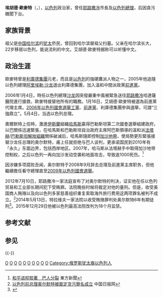 {{noteTA
|T=zh:埃胡德·歐麥特;zh-hans:埃胡德·奥尔默特;zh-hant:艾胡德·歐麥特;zh-tw:艾胡德·歐麥特;zh-hk:艾胡德·奧爾默特;zh-mo:艾胡德·奧爾默特;
|1=zh:歐麥特;zh-hans:奥尔默特;zh-hant:歐麥特;zh-tw:歐麥特;zh-hk:奧爾默特;zh-mo:奧爾默特;
|2=zh-hans:埃胡德;zh-hant:艾胡德;zh-tw:艾胡德;zh-hk:艾胡德;zh-mo:艾胡德;
|3=zh:沙龙; zh-cn:沙龙; zh-tw:夏隆; zh-hk:沙龍;
}}
{{Infobox Officeholder
| name         = 埃胡德·奥尔默特<br>{{rtl-lang|he|אהוד אולמרט}}
| image        = Ehud Olmert (Sao Paulo 2005).jpg
| office       = {{flagicon|Israel}} 第12任[[以色列总理|以色列总理]]
| president    = [[摩西·卡察夫|摩西·卡察夫]]<br>[[希蒙·佩雷斯|希蒙·佩雷斯]]
| deputy       = [[齐皮·利夫尼|齐皮·利夫尼]]
| term_start   = 2006年4月14日
| term_end     =2009年3月31日<br>{{small|代理總理：2006年1月4日-2006年4月14日}}
| predecessor  = [[阿里埃勒·沙龙|阿里埃勒·沙龙]]
| successor    = [[本雅明·內塔尼亞胡|本雅明·內塔尼亞胡]]
| office2       = [[耶路撒冷|耶路撒冷]]市長
| term_start2  = 1993年
| term_end2    = 2003年
| predecessor2 = [[泰迪·科勒克|泰迪·科勒克]]
| successor2   = [[尤里·鲁普林斯基|尤里·鲁普林斯基]]
| birth_date   = {{birth date and age|1945|9|30}}
| birth_place  ={{flag|Mandatory Palestine}}{{tsl|en|Binyamina-Giv'at Ada|賓亞米納}}
| death_date   =
| death_place  =
| nationality = {{ISR}}
| spouse       = 阿莉扎·奥尔默特
| party        = [[前進黨_(以色列)|前進黨]]
| religion     = [[猶太教|猶太教]]
| footnotes    = 
}}
'''埃胡德·歐麥特'''（{{lang-he|אהוד אולמרט}}，{{bd|1945年|9月30日|catIdx=Olmert}}），[[以色列|以色列]]政治家，曾任[[耶路撒冷|耶路撒冷]]市長及[[以色列總理|以色列總理]]，后因貪污醜聞下台。

==家族背景==
祖父是[[中国|中国]][[哈尔滨|哈尔滨]]的[[犹太|犹太]]侨民，曾回到哈尔滨替祖父扫墓。父亲在哈尔滨长大，22岁移居以色列，能说流利的中文。艾胡德·歐麥特据称可以听懂中文。

==政治生涯==
歐麥特曾是[[利庫德集團|利庫德集團]]元老，而且是[[以色列|以色列]]的強硬鷹派人物之一，2005年他追隨以色列總理[[阿里埃勒·沙龙|阿里埃勒·沙龙]]退出利庫德集團，加入溫和中間派政黨[[以色列前進黨|前進黨]]。

2006年1月4日，時任以色列總理[[阿里埃勒·沙龙|沙龙]]因突發嚴重中風被緊急送往[[耶路撒冷|耶路撒冷]]哈達薩醫院進行搶救，歐麥特接替他所有的職務。1月16日，艾胡德·歐麥特被選為前進黨代理主席。[[2006年以色列國會選舉|2006年以色列國會選舉]][[以色列工黨|工黨]]、[[以色列前進黨|前進黨]]、利庫德集團參與選舉，可謂“三強鼎立”。5月4日，当选以色列总理。

奧爾默特上任時，激進[[伊斯蘭|伊斯蘭]]組織[[哈馬斯|哈馬斯]]贏得巴勒斯坦第二次國會選舉組建政府，以巴關係迅速緊張，在哈馬斯和巴勒斯坦自治政府主席阿巴斯領導的溫和派[[法塔赫|法塔赫]]/[[巴勒斯坦解放組織|巴勒斯坦解放組織]]關係破滅后，哈馬斯隨即控制[[加沙地帶|加沙地帶]]，使局勢更形緊張接替沙龙任总理的奥尔默特，甫上任就拒绝与巴人谈判，更承诺国民到2010年有「永久」东面边界，包括西岸地区。2007年，哈马斯从法塔赫手中取得加沙地带控制权，之后以色列一再向加沙发动空袭和地面攻击，导致逾1000死伤。<ref>[http://www.orientaldaily.com.my/index.php?option=com_k2&view=item&id=94465:&Itemid=197 和平进程胶著　巴人分裂] {{Wayback|url=http://www.orientaldaily.com.my/index.php?option=com_k2&view=item&id=94465:&Itemid=197 |date=20140115065309 }} 東方新聞</ref>

因涉嫌多项腐败丑闻，奥尔默特于2008年9月辞去总理及前進黨主席职务，但他繼續擔任看守總理直至[[2009年以色列國會選舉|2009年以色列國會選舉]]。

2012年7月10日，耶路撒冷一家法庭宣布了对奥尔默特的判决，证实他在任以色列贸易和工业部长期间犯下受贿罪。法院晚些时候将裁定对他的量刑。但是，收受美国商人贿赂以及向以色列多家慈善组织重复索取海外旅行费用这两项罪名被判不成立。<ref>[http://www.chinadaily.com.cn/hqzx/2012-07/10/content_15566082.htm 以色列前总理奥尔默特被裁定贪污罪名成立] {{Wayback|url=http://www.chinadaily.com.cn/hqzx/2012-07/10/content_15566082.htm |date=20200904134432 }} 中国日报网</ref>2014年5月13日，特拉维夫一家法院以收受贿赂罪判处奥尔默特6年有期徒刑<ref >{{cite web |url=http://news.163.com/14/0514/04/9S68QNR900014JB6.html |language= |title=以色列前总理奥尔默特因收受贿赂罪被判刑6年 |publisher=环球时报 |date=2014-05-14 |accessdate= |archive-url=https://web.archive.org/web/20140514213129/http://news.163.com/14/0514/04/9S68QNR900014JB6.html |archive-date=2014-05-14 |dead-url=yes }}</ref>。2015年12月29日他被以色列最高法院改判为18个月监禁。

==参考文献==
{{Reflist|2}}
==参见==
{{-}}
{{start box}}
{{s-gov}}
{{succession box|[[阿里埃勒·沙龙|阿里埃勒·沙龙]]|[[本雅明·內塔尼亞胡|本雅明·內塔尼亞胡]]|[[以色列总理|以色列总理]]|2006年－2009年}}
{{succession box|[[本雅明·内塔尼亚胡|本雅明·内塔尼亚胡]]|亚伯拉罕·希尔斯赫松|[[以色列|以色列]]财政部部长|2005年－2006年}}
{{succession box|特迪·科莱克|乌里·卢波利安斯基|[[耶路撒冷|耶路撒冷]]市长|1993年－2003年}}
{{s-ppo}}
{{succession box|[[阿里埃勒·沙龙|阿里埃勒·沙龙]]|[[齊皮·利夫尼|齊皮·利夫尼]]|[[以色列前进党|以色列前进党]]主席|2006年－2008年}}
{{end box}}
{{巴以冲突}}
{{以色列总理}}
{{以色列财政部长}}
{{以色列通信部长}}
{{以色列卫生部长}}
{{以色列司法部长}}
{{Authority control}}
[[Category:以色列总理|O]]
[[Category:耶路撒冷市长|O]]
[[Category:以色列犹太人|O]]
[[Category:以色列政治人物|O]]
[[Category:以色列財政部長|O]]
[[Category:以色列通信部长|O]]
[[Category:以色列卫生部长|O]]
[[Category:以色列司法部长|O]]
[[Category:耶路撒冷希伯來大學校友|O]]
[[Category:以色列罪犯|O]]
[[Category:俄罗斯犹太裔以色列人|Category:俄罗斯犹太裔以色列人]]